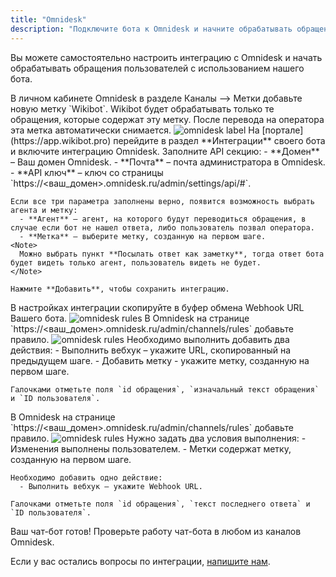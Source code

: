 ```yaml
---
title: "Omnidesk"
description: "Подключите бота к Omnidesk и начните обрабатывать обращения пользователей"
---
```


Вы можете самостоятельно настроить интеграцию с Omnidesk и начать обрабатывать обращения пользователей с использованием нашего бота.

<Steps>
  <Step title="Создайте метку Wikibot">
    В личном кабинете Omnidesk в разделе Каналы --> Метки добавьте новую метку
    `Wikibot`. Wikibot будет обрабатывать только те обращения, которые содержат эту метку. После перевода на оператора эта метка автоматически
    снимается.
     <img
      src="/images/integrations-omnidesk-label.jpg"
      alt="omnidesk label"
    />
  </Step>
   <Step title="Настройте интеграцию">
    На [портале](https://app.wikibot.pro) перейдите в раздел **Интеграции** своего бота и включите интеграцию Omnidesk.
    Заполните API секцию:
      - **Домен** – Ваш домен Omnidesk.
      - **Почта** – почта администратора в Omnidesk.
      - **API ключ** – ключ со страницы `https://<ваш_домен>.omnidesk.ru/admin/settings/api/#`.

    Если все три параметра заполнены верно, появится возможность выбрать агента и метку:
      - **Агент** – агент, на которого будут переводиться обращения, в случае если бот не нашел ответа, либо пользователь позвал оператора.
      - **Метка** – выберите метку, созданную на первом шаге.
    <Note>
      Можно выбрать пункт **Посылать ответ как заметку**, тогда ответ бота будет видеть только агент, пользователь видеть не будет.
    </Note>

    Нажмите **Добавить**, чтобы сохранить интеграцию.
  </Step>
  <Step title="Скопируйте Webhook">
    В настройках интеграции скопируйте в буфер обмена Webhook URL Вашего бота.    
    <img
      src="/images/integrations-omnidesk-webhook.jpg"
      alt="omnidesk rules"
    />
  </Step>
  <Step title="Настройте правило для входящих обращений">
     В Omnidesk на странице `https://<ваш_домен>.omnidesk.ru/admin/channels/rules` добавьте правило. 
      <img
      src="/images/integrations-omnidesk-rules.jpg"
      alt="omnidesk rules"
    />
    Необходимо выполнить добавить два действия:
      - Выполнить вебхук – укажите URL, скопированный на предыдущем шаге.
      - Добавить метку - укажите метку, созданную на первом шаге.

    Галочками отметьте поля `id обращения`, `изначальный текст обращения` и `ID пользователя`.
  </Step>
   <Step title="Настройте правило на измененные обращения">
     В Omnidesk на странице `https://<ваш_домен>.omnidesk.ru/admin/channels/rules` добавьте правило. 
      <img
      src="/images/integrations-omnidesk-rules2.jpg"
      alt="omnidesk rules"
    />
    Нужно задать два условия выполнения:
      - Изменения выполнены пользователем.
      - Метки содержат метку, созданную на первом шаге.

    Необходимо добавить одно действие:
      - Выполнить вебхук – укажите Webhook URL.   

    Галочками отметьте поля `id обращения`, `текст последнего ответа` и `ID пользователя`.
  </Step>
 
  <Step title="Проверьте работу бота">
    Ваш чат-бот готов! Проверьте работу чат-бота в любом из каналов Omnidesk.
  </Step>
</Steps>

Если у вас остались вопросы по интеграции, [напишите нам](https://t.me/use_wikibot).
